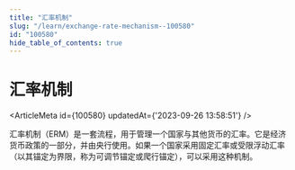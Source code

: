 ```yaml
---
title: "汇率机制"
slug: "/learn/exchange-rate-mechanism--100580"
id: "100580"
hide_table_of_contents: true
---
```



# 汇率机制

<ArticleMeta id={100580} updatedAt={'2023-09-26 13:58:51'} />
<div className='border-solid border-b border-t-0 my-4 border-[var(--ifm-color-gray-300)]' />

汇率机制（ERM）是一套流程，用于管理一个国家与其他货币的汇率。它是经济货币政策的一部分，并由央行使用。如果一个国家采用固定汇率或受限浮动汇率（以其锚定为界限，称为可调节锚定或爬行锚定），可以采用这种机制。

